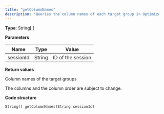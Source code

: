 ```yaml
---
title: "getColumnNames"
description: "Queries the column names of each target group in Optimizely Campaign."
---
```


**Type**: String\[ \]

**Parameters**

| Name      | Type   | Value             |
| --------- | ------ | ----------------- |
| sessionId | String | ID of the session |

**Return values**

Column names of the target groups

The columns and the column order are subject to change.

**Code structure**

`String[] getColumnNames(String sessionId)
`